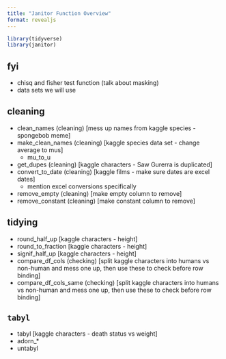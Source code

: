 ```yaml
---
title: "Janitor Function Overview"
format: revealjs
---
```


```r
library(tidyverse)
library(janitor)
```

## fyi

- chisq and fisher test function (talk about masking)
- data sets we will use

## cleaning

- clean_names (cleaning) [mess up names from kaggle species - spongebob meme]
- make_clean_names (cleaning) [kaggle species data set - change average to mus]
  + mu_to_u
- get_dupes (cleaning) [kaggle characters - Saw Gurerra is duplicated]
- convert_to_date (cleaning) [kaggle films - make sure dates are excel dates]
  + mention excel conversions specifically
- remove_empty (cleaning) [make empty column to remove]
- remove_constant (cleaning) [make constant column to remove]

## tidying

- round_half_up [kaggle characters - height]
- round_to_fraction [kaggle characters - height]
- signif_half_up [kaggle characters - height]
- compare_df_cols (checking) [split kaggle characters into humans vs non-human and mess one up, then use these to check before row binding]
- compare_df_cols_same (checking) [split kaggle characters into humans vs non-human and mess one up, then use these to check before row binding]


## `tabyl`

- tabyl [kaggle characters - death status vs weight]
- adorn_*
- untabyl

